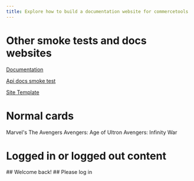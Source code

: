 ```yaml
---
title: Explore how to build a documentation website for commercetools
---
```


# Other smoke tests and docs websites

<Cards narrow>
  <Card>

  [Documentation](/../documentation)

  </Card>
  <Card>

  [Api docs smoke test](/../api-docs-smoke-test)

  </Card>
  <Card>

  [Site Template](/../site-template)

  </Card>
</Cards>

# Normal cards

<Cards>
  <Card>Marvel's The Avengers</Card>
  <Card>Avengers: Age of Ultron</Card>
  <Card>Avengers: Infinity War</Card>
</Cards>

# Logged in or logged out content

<IfUserLoggedIn assumeTrue>
 ## Welcome back!
</IfUserLoggedIn>

<IfUserLoggedOut>
 ## Please log in
</IfUserLoggedOut>
